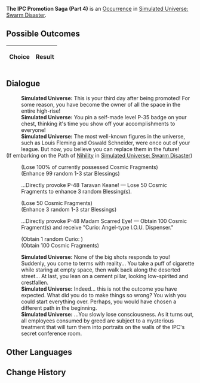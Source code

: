 {{Simulated Universe Event Infobox
|title         = The IPC Promotion Saga (Part 4)
|image         = Random Event Bond.png
|type          =
|domains_su    = 
|domains_ext   = 
|domains_swarm = Occurrence
|domains_gng   = 
|requirements  =
|prev          = {{tx}}
|next          = {{tx}}
|indexRewards  =
|characters    = 
}}
'''The IPC Promotion Saga (Part 4)''' is an [[Simulated Universe/Occurrence|Occurrence]] in [[Simulated Universe: Swarm Disaster]].

==Possible Outcomes==
{| class="article-table"
!Choice
!Result

|}

<!--
==Gameplay Notes==

-->
==Dialogue==
{{Dialogue Start}}
:'''Simulated Universe:''' This is your third day after being promoted! For some reason, you have become the owner of all the space in the entire high-rise!
:'''Simulated Universe:''' You pin a self-made level P-35 badge on your chest, thinking it's time you show off your accomplishments to everyone!
:'''Simulated Universe:''' The most well-known figures in the universe, such as Louis Fleming and Oswald Schneider, were once out of your league. But now, you believe you can replace them in the future!
;(If embarking on the Path of [[Simulated Universe/Paths#Nihility|Nihility]] in [[Simulated Universe: Swarm Disaster]])
:{{SU Special Dialogue|Nihility|You look at the emptiness all around you.|You wield unlimited power! But your hands remain empty. Lose all Cosmic Fragments and enhance all Blessings.}}
:;(Lose 100% of currently possessed Cosmic Fragments)
:;(Enhance 99 random 1-3 star Blessings)
:{{DIcon|Star}} ...Directly provoke P-48 Taravan Keane! &mdash; Lose 50 Cosmic Fragments to enhance 3 random Blessing(s).
:;(Lose 50 Cosmic Fragments)
:;(Enhance 3 random 1-3 star Blessings)
:{{DIcon|Star}} ...Directly provoke P-48 Madam Scarred Eye! &mdash; Obtain 100 Cosmic Fragment(s) and receive "Curio: Angel-type I.O.U. Dispenser."
:;(Obtain 1 random Curio<nowiki>:</nowiki> {{Item|Angel-type I.O.U. Dispenser|20|type=Curio|link=Simulated_Universe/Curio#Angel-type_I.O.U._Dispenser}})
:;(Obtain 100 Cosmic Fragments)
:'''Simulated Universe:''' None of the big shots responds to you! Suddenly, you come to terms with reality... You take a puff of cigarette while staring at empty space, then walk back along the deserted street... At last, you lean on a cement pillar, looking low-spirited and crestfallen.
:'''Simulated Universe:''' Indeed... this is not the outcome you have expected. What did you do to make things so wrong? You wish you could start everything over. Perhaps, you would have chosen a different path in the beginning.
:'''Simulated Universe:''' ...You slowly lose consciousness. As it turns out, all employees consumed by greed are subject to a mysterious treatment that will turn them into portraits on the walls of the IPC's secret conference room.
{{Dialogue End}}

==Other Languages==
{{Other Languages
|en   = The IPC Promotion Saga (Part 4)
|zhs  = 星际和平公司「升职记」（其四）
|zht  = 星際和平公司「升職記」（其四）
|ja   = スターピースカンパニー「{{Rubi|昇進記|しょうしんき}}」（4）
|ko   = 스타피스 컴퍼니 「승진기」 (4)
|es   = La saga del ascenso de la Corporación IV
|fr   = Saga de la CPI (partie&nbsp;4)
|ru   = Сага о карьере в КММ IV
|th   = "บันทึกการเลื่อนตำแหน่ง" องค์กรสันติภาพแห่งดวงดาว (4)
|vi   = Công Ty Hành Tinh Hòa Bình "Nhật Ký Thăng Chức" 4
|de   = Die IFK-Beförderungsgeschichte (Teil 4)
|id   = Kisah Promosi IPC (4)
|pt   = A Saga de Promoção da CPI (Parte 4)
}}

==Change History==
{{Change History|1.3}}
